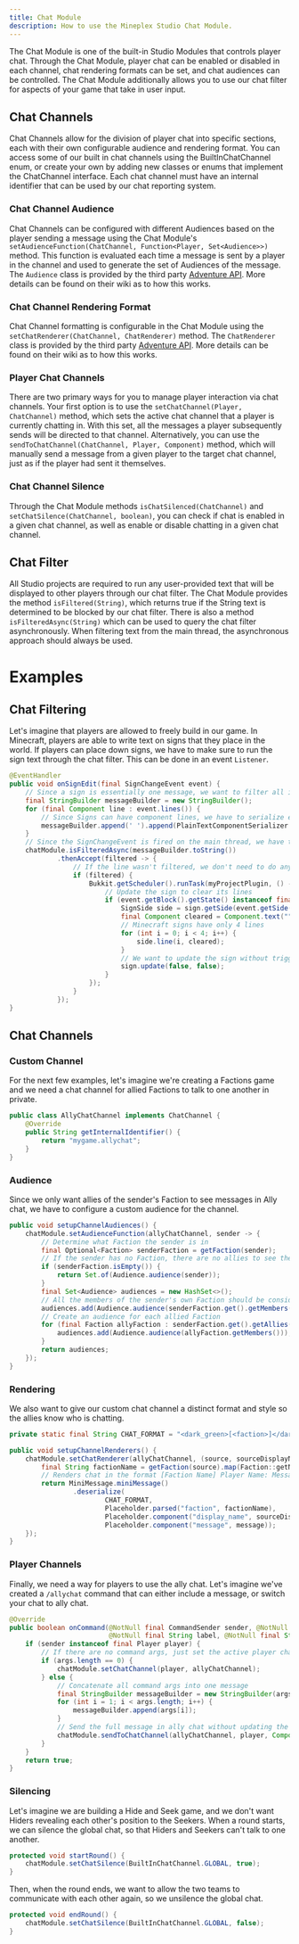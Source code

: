 ```yaml
---
title: Chat Module
description: How to use the Mineplex Studio Chat Module.
---
```


The Chat Module is one of the built-in Studio Modules that controls player chat. Through the Chat Module, player chat can be enabled or disabled in each channel, chat rendering formats can be set, and chat audiences can be controlled. The Chat Module additionally allows you to use our chat filter for aspects of your game that take in user input.

## Chat Channels
Chat Channels allow for the division of player chat into specific sections, each with their own configurable audience and rendering format. You can access some of our built in chat channels using the BuiltInChatChannel enum, or create your own by adding new classes or enums that implement the ChatChannel interface. Each chat channel must have an internal identifier that can be used by our chat reporting system.

### Chat Channel Audience
Chat Channels can be configured with different Audiences based on the player sending a message using the Chat Module's `setAudienceFunction(ChatChannel, Function<Player, Set<Audience>>)` method. This function is evaluated each time a message is sent by a player in the channel and used to generate the set of Audiences of the message. The `Audience` class is provided by the third party [Adventure API](https://docs.advntr.dev/index.html). More details can be found on their wiki as to how this works.

### Chat Channel Rendering Format
Chat Channel formatting is configurable in the Chat Module using the `setChatRenderer(ChatChannel, ChatRenderer)` method. The `ChatRenderer` class is provided by the third party [Adventure API](https://docs.advntr.dev/index.html). More details can be found on their wiki as to how this works.

### Player Chat Channels
There are two primary ways for you to manage player interaction via chat channels. Your first option is to use the `setChatChannel(Player, ChatChannel)` method, which sets the active chat channel that a player is currently chatting in. With this set, all the messages a player subsequently sends will be directed to that channel. Alternatively, you can use the `sendToChatChannel(ChatChannel, Player, Component)` method, which will manually send a message from a given player to the target chat channel, just as if the player had sent it themselves.

### Chat Channel Silence
Through the Chat Module methods `isChatSilenced(ChatChannel)` and `setChatSilence(ChatChannel, boolean)`, you can check if chat is enabled in a given chat channel, as well as enable or disable chatting in a given chat channel.

## Chat Filter
All Studio projects are required to run any user-provided text that will be displayed to other players through our chat filter. The Chat Module provides the method `isFiltered(String)`, which returns true if the String text is determined to be blocked by our chat filter. There is also a method `isFilteredAsync(String)` which can be used to query the chat filter asynchronously. When filtering text from the main thread, the asynchronous approach should always be used.

# Examples

## Chat Filtering
Let's imagine that players are allowed to freely build in our game. In Minecraft, players are able to write text on signs that they place in the world. If players can place down signs, we have to make sure to run the sign text through the chat filter. This can be done in an event `Listener`.
```java
@EventHandler
public void onSignEdit(final SignChangeEvent event) {
    // Since a sign is essentially one message, we want to filter all its lines together.
    final StringBuilder messageBuilder = new StringBuilder();
    for (final Component line : event.lines()) {
        // Since Signs can have component lines, we have to serialize each line into plain text to filter it.
        messageBuilder.append(' ').append(PlainTextComponentSerializer.plainText().serialize(line));
    }
    // Since the SignChangeEvent is fired on the main thread, we have to check the filter asynchronously.
    chatModule.isFilteredAsync(messageBuilder.toString())
            .thenAccept(filtered -> {
                // If the line wasn't filtered, we don't need to do anything
                if (filtered) {
                    Bukkit.getScheduler().runTask(myProjectPlugin, () -> {
                        // Update the sign to clear its lines
                        if (event.getBlock().getState() instanceof final Sign sign) {
                            SignSide side = sign.getSide(event.getSide());
                            final Component cleared = Component.text("");
                            // Minecraft signs have only 4 lines
                            for (int i = 0; i < 4; i++) {
                                side.line(i, cleared);
                            }
                            // We want to update the sign without triggering a game physics update
                            sign.update(false, false);
                        }
                    });
                }
            });
}
```

## Chat Channels

### Custom Channel
For the next few examples, let's imagine we're creating a Factions game and we need a chat channel for allied Factions to talk to one another in private.
```java
public class AllyChatChannel implements ChatChannel {
    @Override
    public String getInternalIdentifier() {
        return "mygame.allychat";
    }
}
```

### Audience
Since we only want allies of the sender's Faction to see messages in Ally chat, we have to configure a custom audience for the channel.
```java
public void setupChannelAudiences() {
    chatModule.setAudienceFunction(allyChatChannel, sender -> {
        // Determine what Faction the sender is in
        final Optional<Faction> senderFaction = getFaction(sender);
        // If the sender has no Faction, there are no allies to see their chat
        if (senderFaction.isEmpty()) {
            return Set.of(Audience.audience(sender));
        }
        final Set<Audience> audiences = new HashSet<>();
        // All the members of the sender's own Faction should be considered allies
        audiences.add(Audience.audience(senderFaction.get().getMembers()));
        // Create an audience for each allied Faction
        for (final Faction allyFaction : senderFaction.get().getAllies()) {
            audiences.add(Audience.audience(allyFaction.getMembers()));
        }
        return audiences;
    });
}
```

### Rendering
We also want to give our custom chat channel a distinct format and style so the allies know who is chatting.
```java
private static final String CHAT_FORMAT = "<dark_green>[<faction>]</dark_green><display_name><green>: </green><message>";

public void setupChannelRenderers() {
    chatModule.setChatRenderer(allyChatChannel, (source, sourceDisplayName, message, viewer) -> {
        final String factionName = getFaction(source).map(Faction::getName).orElse("");
        // Renders chat in the format [Faction Name] Player Name: Message
        return MiniMessage.miniMessage()
                .deserialize(
                        CHAT_FORMAT,
                        Placeholder.parsed("faction", factionName),
                        Placeholder.component("display_name", sourceDisplayName),
                        Placeholder.component("message", message));
    });
}
```

### Player Channels
Finally, we need a way for players to use the ally chat. Let's imagine we've created a `/allychat` command that can either include a message, or switch your chat to ally chat.
```java
@Override
public boolean onCommand(@NotNull final CommandSender sender, @NotNull final Command command,
                         @NotNull final String label, @NotNull final String[] args) {
    if (sender instanceof final Player player) {
        // If there are no command args, just set the active player chat channel to ally chat
        if (args.length == 0) {
            chatModule.setChatChannel(player, allyChatChannel);
        } else {
            // Concatenate all command args into one message
            final StringBuilder messageBuilder = new StringBuilder(args[0]);
            for (int i = 1; i < args.length; i++) {
                messageBuilder.append(args[i]);
            }
            // Send the full message in ally chat without updating the player's active channel
            chatModule.sendToChatChannel(allyChatChannel, player, Component.text(messageBuilder.toString()));
        }
    }
    return true;
}
```

### Silencing
Let's imagine we are building a Hide and Seek game, and we don't want Hiders revealing each other's position to the Seekers. When a round starts, we can silence the global chat, so that Hiders and Seekers can't talk to one another.
```java
protected void startRound() {
    chatModule.setChatSilence(BuiltInChatChannel.GLOBAL, true);
}
```
Then, when the round ends, we want to allow the two teams to communicate with each other again, so we unsilence the global chat.
```java
protected void endRound() {
    chatModule.setChatSilence(BuiltInChatChannel.GLOBAL, false);
}
```